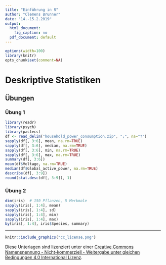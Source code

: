 ```yaml
---
title: "Einführung in R"
author: "Clemens Brunner"
date: "14.-15.2.2019"
output:
  html_document:
    fig_caption: no
  pdf_document: default
---
```


```r
options(width=100)
library(knitr)
opts_chunk$set(comment=NA)
```

# Deskriptive Statistiken

## Übungen
### Übung 1
```r
library(readr)
library(psych)
library(pastecs)
df <- read_delim("household_power_consumption.zip", ";", na="?")
sapply(df[, 3:6], mean, na.rm=TRUE)
sapply(df[, 3:6], median, na.rm=TRUE)
sapply(df[, 3:6], min, na.rm=TRUE)
sapply(df[, 3:6], max, na.rm=TRUE)
summary(df[, 3:6])
mean(df$Voltage, na.rm=TRUE)
median(df$Global_active_power, na.rm=TRUE)
describe(df[, 3:9])
round(stat.desc(df[, 3:9]), 1)
```


### Übung 2
```r
dim(iris)  # 150 Pflanzen, 5 Merkmale
sapply(iris[, 1:4], mean)
sapply(iris[, 1:4], sd)
sapply(iris[, 1:4], min)
sapply(iris[, 1:4], max)
by(iris[, 1:4], iris$Species, summary)
```

---

```r
knitr::include_graphics("cc_license.png")
```

Diese Unterlagen sind lizenziert unter einer [Creative Commons Namensnennung - Nicht-kommerziell - Weitergabe unter gleichen Bedingungen 4.0 International Lizenz](http://creativecommons.org/licenses/by-nc-sa/4.0/).